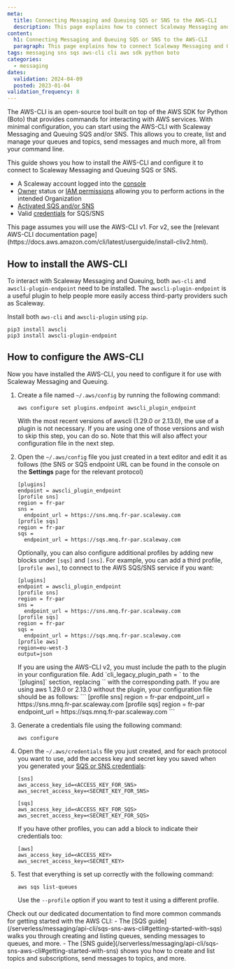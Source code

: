 ```yaml
---
meta:
  title: Connecting Messaging and Queuing SQS or SNS to the AWS-CLI
  description: This page explains how to connect Scaleway Messaging and Queuing SQS or SNS to the AWS-CLI
content:
  h1: Connecting Messaging and Queuing SQS or SNS to the AWS-CLI
  paragraph: This page explains how to connect Scaleway Messaging and Queuing SQS or SNS to the AWS-CLI
tags: messaging sns sqs aws-cli cli aws sdk python boto
categories:
  - messaging
dates:
  validation: 2024-04-09
  posted: 2023-01-04
validation_frequency: 8
---
```


The AWS-CLI is an open-source tool built on top of the AWS SDK for Python (Boto) that provides commands for interacting with AWS services. With minimal configuration, you can start using the AWS-CLI with Scaleway Messaging and Queuing SQS and/or SNS. This allows you to create, list and manage your queues and topics, send messages and much more, all from your command line.

This guide shows you how to install the AWS-CLI and configure it to connect to Scaleway Messaging and Queuing SQS or SNS.

<Macro id="requirements" />

- A Scaleway account logged into the [console](https://console.scaleway.com)
- [Owner](/identity-and-access-management/iam/concepts/#owner) status or [IAM permissions](/identity-and-access-management/iam/concepts/#permission) allowing you to perform actions in the intended Organization
- [Activated SQS and/or SNS](/serverless/messaging/how-to/get-started/#how-to-activate-sqs-or-sns)
- Valid [credentials](/serverless/messaging/how-to/create-credentials/) for SQS/SNS

<Message type="note">
  This page assumes you will use the AWS-CLI v1. For v2, see the [relevant AWS-CLI documentation page](https://docs.aws.amazon.com/cli/latest/userguide/install-cliv2.html). 
</Message>

## How to install the AWS-CLI

To interact with Scaleway Messaging and Queuing, both `aws-cli` and `awscli-plugin-endpoint` need to be installed. The `awscli-plugin-endpoint` is a useful plugin to help people more easily access third-party providers such as Scaleway.

Install both `aws-cli` and `awscli-plugin` using `pip`.

```
pip3 install awscli
pip3 install awscli-plugin-endpoint
```

## How to configure the AWS-CLI

Now you have installed the AWS-CLI, you need to configure it for use with Scaleway Messaging and Queuing.

1. Create a file named `~/.aws/config` by running the following command:
    ```
    aws configure set plugins.endpoint awscli_plugin_endpoint
    ```

    <Message type="tip">
    With the most recent versions of awscli (1.29.0 or 2.13.0), the use of a plugin is not necessary. If you are using one of those versions and wish to skip this step, you can do so. Note that this will also affect your configuration file in the next step.
    </Message>

2. Open the `~/.aws/config` file you just created in a text editor and edit it as follows (the SNS or SQS endpoint URL can be found in the console on the **Settings** page for the relevant protocol)
    ```
    [plugins]
    endpoint = awscli_plugin_endpoint
    [profile sns]
    region = fr-par
    sns =
      endpoint_url = https://sns.mnq.fr-par.scaleway.com
    [profile sqs]
    region = fr-par
    sqs =
      endpoint_url = https://sqs.mnq.fr-par.scaleway.com
    ```

    Optionally, you can also configure additional profiles by adding new blocks under `[sqs]` and `[sns]`. For example, you can add a third profile, `[profile aws]`, to connect to the AWS SQS/SNS service if you want:

    ```
    [plugins]
    endpoint = awscli_plugin_endpoint
    [profile sns]
    region = fr-par
    sns =
      endpoint_url = https://sns.mnq.fr-par.scaleway.com
    [profile sqs]
    region = fr-par
    sqs =
      endpoint_url = https://sqs.mnq.fr-par.scaleway.com
    [profile aws]
    region=eu-west-3
    output=json
    ```

    <Message type="important">
      If you are using the AWS-CLI v2, you must include the path to the plugin in your configuration file. Add `cli_legacy_plugin_path = <path-to-plugin>` to the `[plugins]` section, replacing `<path-to-plugin>` with the corresponding path.
    </Message>

    <Message type="tip">
    If you are using aws 1.29.0 or 2.13.0 without the plugin, your configuration file should be as follows:
    ```
    [profile sns]
    region = fr-par
    endpoint_url = https://sns.mnq.fr-par.scaleway.com
    [profile sqs]
    region = fr-par
    endpoint_url = https://sqs.mnq.fr-par.scaleway.com
    ```
    </Message>


3. Generate a credentials file using the following command:
    ```
    aws configure
    ```

4. Open the `~/.aws/credentials` file you just created, and for each protocol you want to use, add the access key and secret key you saved when you generated your [SQS or SNS credentials](/serverless/messaging/how-to/create-credentials/):
    ```
    [sns]
    aws_access_key_id=<ACCESS_KEY_FOR_SNS>
    aws_secret_access_key=<SECRET_KEY_FOR_SNS>

    [sqs]
    aws_access_key_id=<ACCESS_KEY_FOR_SQS>
    aws_secret_access_key=<SECRET_KEY_FOR_SQS>
    ```

    If you have other profiles, you can add a block to indicate their credentials too:
    ```
    [aws]
    aws_access_key_id=<ACCESS_KEY>
    aws_secret_access_key=<SECRET_KEY>
    ```

6. Test that everything is set up correctly with the following command:
    ```
    aws sqs list-queues
    ```

    Use the `--profile` option if you want to test it using a different profile.

<Message type="tip">
  Check out our dedicated documentation to find more common commands for getting started with the AWS CLI:
  - The [SQS guide](/serverless/messaging/api-cli/sqs-sns-aws-cli#getting-started-with-sqs) walks you through creating and listing queues, sending messages to queues, and more.
  - The [SNS guide](/serverless/messaging/api-cli/sqs-sns-aws-cli#getting-started-with-sns) shows you how to create and list topics and subscriptions, send messages to topics, and more.
</Message>
